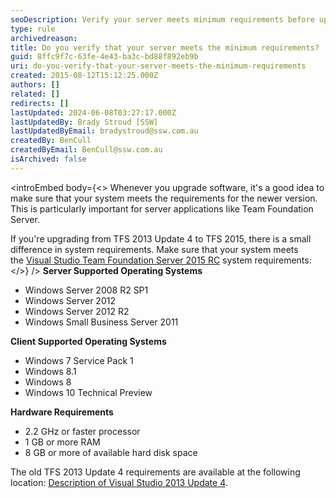 ```yaml
---
seoDescription: Verify your server meets minimum requirements before upgrading software, ensuring compatibility with newer versions and preventing potential issues.
type: rule
archivedreason:
title: Do you verify that your server meets the minimum requirements?
guid: 8ffc9f7c-63fe-4e43-ba3c-bd88f892eb9b
uri: do-you-verify-that-your-server-meets-the-minimum-requirements
created: 2015-08-12T15:12:25.000Z
authors: []
related: []
redirects: []
lastUpdated: 2024-06-08T03:27:17.000Z
lastUpdatedBy: Brady Stroud [SSW]
lastUpdatedByEmail: bradystroud@ssw.com.au
createdBy: BenCull
createdByEmail: BenCull@ssw.com.au
isArchived: false
---
```


<introEmbed
  body={<>
Whenever you upgrade software, it's a good idea to make sure that your system meets the requirements for the newer version. This is particularly important for server applications like Team Foundation Server.

If you're upgrading from TFS 2013 Update 4 to TFS 2015, there is a small difference in system requirements. Make sure that your system meets the [Visual Studio Team Foundation Server 2015 RC](https://www.visualstudio.com/en-us/visual-studio-2015-system-requirements-vs#VSTFS_RC) system requirements:
  </>}
/>
**Server Supported Operating Systems**

- Windows Server 2008 R2 SP1
- Windows Server 2012
- Windows Server 2012 R2
- Windows Small Business Server 2011

**Client Supported Operating Systems**

- Windows 7 Service Pack 1
- Windows 8.1
- Windows 8
- Windows 10 Technical Preview

**Hardware Requirements**

- 2.2 GHz or faster processor
- 1 GB or more RAM
- 8 GB or more of available hard disk space

The old TFS 2013 Update 4 requirements are available at the following location: [Description of Visual Studio 2013 Update 4](https://support.microsoft.com/en-us/kb/2994375).
